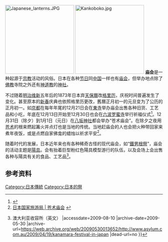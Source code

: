 {{暫定名稱|time=2019-11-05T15:52:52+00:00}}
[[File:Japanese_lanterns.JPG|220px]]
[[File:Kankoboko.jpg|220px]]
'''庙会'''是一种起源于[[宗教|宗教]]活动的风俗。日本在各种[[节日|节日]]同[[中国|中国]]一样也有[[庙会|庙会]]，但举办地点除了[[佛教|佛教]]寺院之外还有[[神道教|神道教]]的[[神社|神社]]。

不过随着[[明治维新|明治维新]]五年后的1873年日本弃[[天保曆|天保曆]]改[[格里历|格里历]]，庆祝时间普遍发生了变化。甚至原本的[[新春|新春]]庆典也依照格里历更改，舊曆正月初一的元旦变为了公历的正月初一。如[[京都|京都]]在每年年尾的12月21日会在[[東寺|東寺]]举办庙会出售各种旧货、工艺品和小吃，年底在12月13日开始至12月30日也会在[[六波罗蜜寺|六波罗蜜寺]]举行祈福仪式<ref>{{Cite web |url=http://www.kyotojoho.co.jp/english/index.html |title=* KYOTO event web magazine *（英文） |accessdate=2009-08-10 |archive-date=2009-02-27 |archive-url=https://web.archive.org/web/20090227061812/http://www.kyotojoho.co.jp/english/index.html |dead-url=no }}</ref>。12月31日（除夕）到1月1日（元日）在[[八坂神社|八坂神社]]都会举办“苍术庙会”。在除夕之夜用[[苍术|苍术]]的根来燃起篝火并点灯也是当地的传统。当地赶庙会的人也会把火种带回家来煮年夜饭，或是点燃自家佛龛的蜡烛以祈求平安<ref>[http://www.welcome2japan.cn/indepth/history/traditionalevents/december/a68_fes_okera.html 日本国家旅游局 | 苍术庙会] {{webarchive|url=https://web.archive.org/web/20090504105311/http://www.welcome2japan.cn/indepth/history/traditionalevents/december/a68_fes_okera.html |date=2009-05-04 }}</ref>。

随着时代的发展，日本近年来也有各种稀奇古怪的现代庙会，如“[[鐵男根祭|鐵男根祭]]”，庙会的活动主题是[[菲勒斯|陽具]]。会有抬着巨型粉红色陽具模型游行的队伍，以及会场上会出售各种与陽具有关的食品、工艺品<ref>{{Cite web |url=http://www.asylum.com.au/2009/04/19/kanamara-festival-in-japan/ |title=巨型粉红阴茎节{{!}}澳大利亚收容所（英文） |accessdate=2009-08-10 |archive-date=2009-05-30 |archive-url=https://web.archive.org/web/20090530013652/http://www.asylum.com.au/2009/04/19/kanamara-festival-in-japan |dead-url=no }}</ref>。
== 参考资料 ==	
{{Reflist}}

[[Category:日本傳統|Category:日本傳統]]
[[Category:日本的祭|Category:日本的祭]]